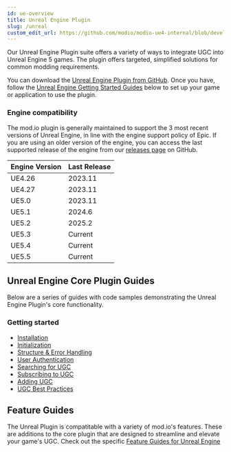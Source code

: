 ```yaml
---
id: ue-overview
title: Unreal Engine Plugin
slug: /unreal
custom_edit_url: https://github.com/modio/modio-ue4-internal/blob/develop/Plugins/Modio/Doc/doc_root/en-us/index.mdx
---
```


Our Unreal Engine Plugin suite offers a variety of ways to integrate UGC into Unreal Engine 5 games. The plugin offers targeted, simplified solutions for common modding requirements.

<div className="simplecard-grid">

  <SimpleCard
    shadow="tl"
    title="Core Plugin"
    image="/img/icon_ue.svg"
    text="Facilitates core mod.io service functionality, such as authentication, filtering and subscription management."
    moreLink="/unreal/installation/"
  />
    <SimpleCard
    shadow="tl"
    title="ModioUGC"
    image="/img/icon_cui.svg"
    text="An opinionated modding framework that supports cooking UGC, loading PAK files, and content loading."
    moreLink="/unreal/modio-ugc/overview/"
  />
  <SimpleCard
    shadow="tl"
    title="Features"
    image="/img/icon_tui.svg"
    text="Explore a variety of customizable offerings that work alongside the UE Plugin to enhance UGC in your game."
    moreLink="/features/"
  />
    <SimpleCard
    shadow="tl"
    title="Legacy"
    image="/img/icon_modio.svg"
    text="For games operating on Unreal Engine 4, our Legacy Plugin supports core mod.io functionality for UGC."
    moreLink="/unreal/ue4-quicklook/"
  />
  </div>

You can download the [Unreal Engine Plugin from GitHub](https://github.com/modio/modio-ue). Once you have, follow the [Unreal Engine Getting Started Guides](/unreal/#unreal-engine-core-plugin-guides) below to set up your game or application to use the plugin. 

### Engine compatibility

The mod.io plugin is generally maintained to support the 3 most recent versions of Unreal Engine, in line with the engine support policy of Epic. If you are using an older version of the engine, you can access the last supported release of the engine from our [releases page](https://github.com/modio/modio-ue/releases) on GitHub.

|Engine Version | Last Release |
|---|---|
|UE4.26 | 2023.11 |
|UE4.27 | 2023.11 |
|UE5.0 | 2023.11 |
|UE5.1 | 2024.6 |
|UE5.2 | 2025.2 |
|UE5.3 | Current |
|UE5.4 | Current |
|UE5.5 | Current |

## Unreal Engine Core Plugin Guides

Below are a series of guides with code samples demonstrating the Unreal Engine Plugin's core functionality.

### Getting started

* [Installation](/unreal/installation/)
* [Initialization](/unreal/initialization/)
* [Structure & Error Handling](/unreal/plugin-structure/)
* [User Authentication](/unreal/user-authentication/)
* [Searching for UGC](/unreal/searching-ugc/)
* [Subscribing to UGC](/unreal/subscribing/)
* [Adding UGC](/unreal/adding-ugc/)
* [UGC Best Practices](/unreal/ugc-best-practices)

## Feature Guides

The Unreal Plugin is compatitable with a variety of mod.io's features. These are additions to the core plugin that are designed to streamline and elevate your game's UGC. Check out the specific [Feature Guides for Unreal Engine](/unreal/feature-guides) 


